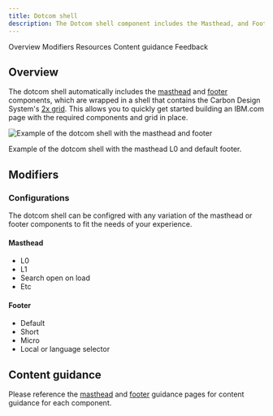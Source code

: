 ```yaml
---
title: Dotcom shell
description: The Dotcom shell component includes the Masthead, and Footer components, all wrapped in a UI shell using Carbon’s grid.
---
```



<ComponentDescription name="Dotcom shell" type="ui" />

<AnchorLinks>

<AnchorLink>Overview</AnchorLink>
<AnchorLink>Modifiers</AnchorLink>
<AnchorLink>Resources</AnchorLink>
<AnchorLink>Content guidance</AnchorLink>
<AnchorLink>Feedback</AnchorLink>

</AnchorLinks>

## Overview

The dotcom shell automatically includes the [masthead](../components/masthead) and [footer](../components/footer) components, which are wrapped in a shell that contains the Carbon Design System's [2x grid](https://carbondesignsystem.com/guidelines/2x-grid/overview/). This allows you to quickly get started building an IBM.com page with the required components and grid in place.

![Example of the dotcom shell with the masthead and footer](../../images/component/dotcom-shell/dotcom-shell-overview.png)

<Caption>Example of the dotcom shell with the masthead L0 and default footer.</Caption>

## Modifiers

### Configurations

The dotcom shell can be configred with any variation of the masthead or footer components to fit the needs of your experience.

<Row>
<Column colSm={2} colMd={4} colLg={4}>

#### Masthead
* L0
* L1
* Search open on load
* Etc

</Column>
<Column colSm={2} colMd={4} colLg={4}>

#### Footer
* Default
* Short
* Micro
* Local or language selector

</Column>
</Row>

<ResourceLinks name="Dotcom shell" type="ui" />

## Content guidance

Please reference the [masthead](../components/masthead) and [footer](../components/footer) guidance pages for content guidance for each component.

<ComponentFooter name="Dotcom shell" type="ui" />
